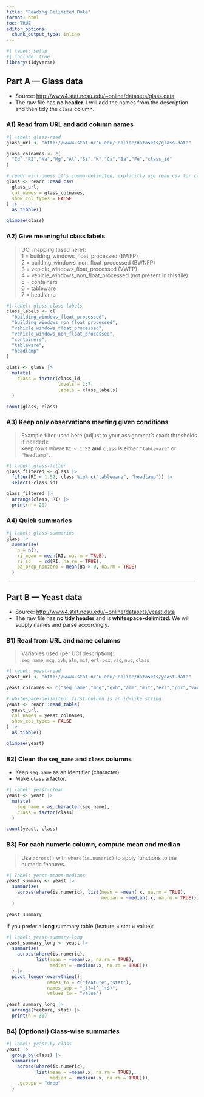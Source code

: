 ```yaml
---
title: "Reading Delimited Data"
format: html
toc: TRUE
editor_options: 
  chunk_output_type: inline
---
```


```r
#| label: setup
#| include: true
library(tidyverse)
```

## Part A — Glass data

- Source: <http://www4.stat.ncsu.edu/~online/datasets/glass.data>  
- The raw file has **no header**. I will add the names from the description and then tidy the `class` column.

### A1) Read from URL and add column names

```r
#| label: glass-read
glass_url <- "http://www4.stat.ncsu.edu/~online/datasets/glass.data"

glass_colnames <- c(
  "Id","RI","Na","Mg","Al","Si","K","Ca","Ba","Fe","class_id"
)

# readr will guess it's comma-delimited; explicitly use read_csv for clarity
glass <- readr::read_csv(
  glass_url,
  col_names = glass_colnames,
  show_col_types = FALSE
) |>
  as_tibble()

glimpse(glass)
```

### A2) Give meaningful class labels

> UCI mapping (used here):  
> 1 = building_windows_float_processed (BWFP)  
> 2 = building_windows_non_float_processed (BWNFP)  
> 3 = vehicle_windows_float_processed (VWFP)  
> 4 = vehicle_windows_non_float_processed (not present in this file)  
> 5 = containers  
> 6 = tableware  
> 7 = headlamp

```r
#| label: glass-class-labels
class_labels <- c(
  "building_windows_float_processed",
  "building_windows_non_float_processed",
  "vehicle_windows_float_processed",
  "vehicle_windows_non_float_processed",
  "containers",
  "tableware",
  "headlamp"
)

glass <- glass |>
  mutate(
    class = factor(class_id,
                   levels = 1:7,
                   labels = class_labels)
  )

count(glass, class)
```

### A3) Keep only observations meeting given conditions

> Example filter used here (adjust to your assignment’s exact thresholds if needed):  
> keep rows where `RI < 1.52` **and** `class` is either `"tableware"` or `"headlamp"`.

```r
#| label: glass-filter
glass_filtered <- glass |>
  filter(RI < 1.52, class %in% c("tableware", "headlamp")) |>
  select(-class_id)

glass_filtered |>
  arrange(class, RI) |>
  print(n = 20)
```

### A4) Quick summaries

```r
#| label: glass-summaries
glass |>
  summarise(
    n = n(),
    ri_mean = mean(RI, na.rm = TRUE),
    ri_sd   = sd(RI, na.rm = TRUE),
    ba_prop_nonzero = mean(Ba > 0, na.rm = TRUE)
  )
```

---

## Part B — Yeast data

- Source: <http://www4.stat.ncsu.edu/~online/datasets/yeast.data>  
- The raw file has **no tidy header** and is **whitespace-delimited**. We will supply names and parse accordingly.

### B1) Read from URL and name columns

> Variables used (per UCI description):  
> `seq_name`, `mcg`, `gvh`, `alm`, `mit`, `erl`, `pox`, `vac`, `nuc`, `class`

```r
#| label: yeast-read
yeast_url <- "http://www4.stat.ncsu.edu/~online/datasets/yeast.data"

yeast_colnames <- c("seq_name","mcg","gvh","alm","mit","erl","pox","vac","nuc","class")

# whitespace-delimited; first column is an id-like string
yeast <- readr::read_table(
  yeast_url,
  col_names = yeast_colnames,
  show_col_types = FALSE
) |>
  as_tibble()

glimpse(yeast)
```

### B2) Clean the `seq_name` and `class` columns

- Keep `seq_name` as an identifier (character).  
- Make `class` a factor.  

```r
#| label: yeast-clean
yeast <- yeast |>
  mutate(
    seq_name = as.character(seq_name),
    class = factor(class)
  )

count(yeast, class)
```

### B3) For each numeric column, compute **mean** and **median**

> Use `across()` with `where(is.numeric)` to apply functions to the numeric features.

```r
#| label: yeast-means-medians
yeast_summary <- yeast |>
  summarise(
    across(where(is.numeric), list(mean = ~mean(.x, na.rm = TRUE),
                                   median = ~median(.x, na.rm = TRUE)))
  )

yeast_summary
```

If you prefer a **long** summary table (feature × stat × value):

```r
#| label: yeast-summary-long
yeast_summary_long <- yeast |>
  summarise(
    across(where(is.numeric),
           list(mean = ~mean(.x, na.rm = TRUE),
                median = ~median(.x, na.rm = TRUE)))
  ) |>
  pivot_longer(everything(),
               names_to = c("feature","stat"),
               names_sep = "_(?=[^_]+$)",
               values_to = "value")

yeast_summary_long |>
  arrange(feature, stat) |>
  print(n = 30)
```

### B4) (Optional) Class-wise summaries

```r
#| label: yeast-by-class
yeast |>
  group_by(class) |>
  summarise(
    across(where(is.numeric),
           list(mean = ~mean(.x, na.rm = TRUE),
                median = ~median(.x, na.rm = TRUE))),
    .groups = "drop"
  )
```

